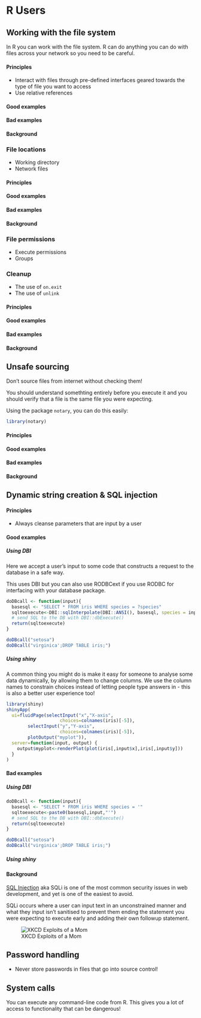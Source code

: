 # R Users

## Working with the file system
In R you can work with the file system. R can do anything you can do with files across your network so you need to be careful.

#### Principles
- Interact with files through pre-defined interfaces geared towards the type of file you want to access
- Use relative references

#### Good examples
#### Bad examples
#### Background

### File locations
- Working directory
- Network files


#### Principles
#### Good examples
#### Bad examples
#### Background

### File permissions
- Execute permissions
- Groups

### Cleanup
- The use of `on.exit`
- The use of `unlink`


#### Principles
#### Good examples
#### Bad examples
#### Background

## Unsafe sourcing
Don't source files from internet without checking them!

You should understand somethting entirely before you execute it and you should verify that a file is the same file you were expecting.

Using the package `notary`, you can do this easily:
```r
library(notary)
```


#### Principles
#### Good examples
#### Bad examples
#### Background

## Dynamic string creation & SQL injection


#### Principles
- Always cleanse parameters that are input by a user

#### Good examples

##### Using DBI
Here we accept a user's input to some code that constructs a request to the database in a safe way.

This uses DBI but you can also use RODBCext if you use RODBC for interfacing with your database package.

```r
doDBcall <- function(input){
  basesql <- "SELECT * FROM iris WHERE species = ?species"
  sqltoexecute<-DBI::sqlInterpolate(DBI::ANSI(), basesql, species = input)
  # send SQL to the DB with DBI::dbExecute()
  return(sqltoexecute)
}

doDBcall("setosa")
doDBcall("virginica';DROP TABLE iris;")
```

##### Using shiny
A common thing you might do is make it easy for someone to analyse some data dynamically, by allowing them to change columns. We use the column names to constrain choices instead of letting people type answers in - this is also a better user experience too!

```r
library(shiny)
shinyApp(
  ui=fluidPage(selectInput("x","X-axis",
                    choices=colnames(iris)[-5]),
        selectInput("y","Y-axis",
                    choices=colnames(iris)[-5]),
        plotOutput("myplot")),
  server=function(input, output) {
    output$myplot<-renderPlot(plot(iris[,input$x],iris[,input$y]))
  }
)
```

#### Bad examples
##### Using DBI
```r
doDBcall <- function(input){
  basesql <- "SELECT * FROM iris WHERE species = '"
  sqltoexecute<-paste0(basesql,input,"'")
  # send SQL to the DB with DBI::dbExecute()
  return(sqltoexecute)
}

doDBcall("setosa")
doDBcall("virginica';DROP TABLE iris;")
```

##### Using shiny


#### Background
[SQL Injection](https://www.owasp.org/index.php/SQL_Injection) aka SQLi is one of the most common security issues in web development, and yet is one of the easiest to avoid.

SQLi occurs where a user can input text in an unconstrained manner and what they input isn't sanitised to prevent them ending the statement you were expecting to execute early and adding their own followup statement. 

![XKCD Exploits of a Mom](https://imgs.xkcd.com/comics/exploits_of_a_mom.png)

## Password handling
- Never store passwords in files that go into source control!

<Info on how to store keys safely>

## System calls
You can execute any command-line code from R. This gives you a lot of access to functionality that can be dangerous! 
